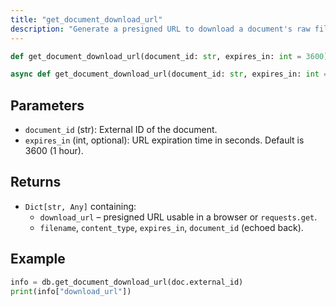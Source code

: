 ```yaml
---
title: "get_document_download_url"
description: "Generate a presigned URL to download a document's raw file content"
---
```


<Tabs>
  <Tab title="Sync">

  ```python
  def get_document_download_url(document_id: str, expires_in: int = 3600) -> Dict[str, Any]
  ```

  </Tab>
  <Tab title="Async">

  ```python
  async def get_document_download_url(document_id: str, expires_in: int = 3600) -> Dict[str, Any]
  ```

  </Tab>
</Tabs>

## Parameters

- `document_id` (str): External ID of the document.
- `expires_in` (int, optional): URL expiration time in seconds. Default is 3600 (1 hour).

## Returns

- `Dict[str, Any]` containing:
  - `download_url` – presigned URL usable in a browser or `requests.get`.
  - `filename`, `content_type`, `expires_in`, `document_id` (echoed back).

## Example

```python
info = db.get_document_download_url(doc.external_id)
print(info["download_url"])
``` 